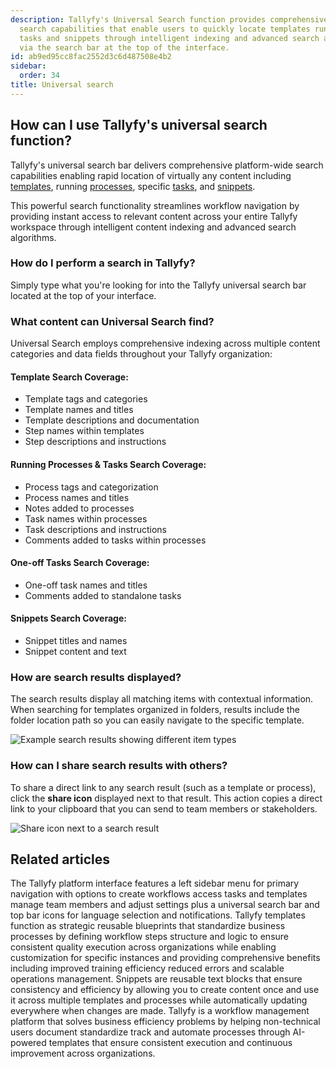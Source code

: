 ```yaml
---
description: Tallyfy's Universal Search function provides comprehensive platform-wide
  search capabilities that enable users to quickly locate templates running processes
  tasks and snippets through intelligent indexing and advanced search algorithms accessible
  via the search bar at the top of the interface.
id: ab9ed95cc8fac2552d3c6d487508e4b2
sidebar:
  order: 34
title: Universal search
---
```


## How can I use Tallyfy's universal search function?

Tallyfy's universal search bar delivers comprehensive platform-wide search capabilities enabling rapid location of virtually any content including [templates](/products/pro/documenting/templates/), running [processes](/products/pro/tracking-and-tasks/processes/), specific [tasks](/products/pro/tracking-and-tasks/tasks/), and [snippets](/products/pro/documenting/templates/snippets/).

This powerful search functionality streamlines workflow navigation by providing instant access to relevant content across your entire Tallyfy workspace through intelligent content indexing and advanced search algorithms.

### How do I perform a search in Tallyfy?

Simply type what you're looking for into the Tallyfy universal search bar located at the top of your interface.

### What content can Universal Search find?

Universal Search employs comprehensive indexing across multiple content categories and data fields throughout your Tallyfy organization:

#### Template Search Coverage:
*   Template tags and categories
*   Template names and titles
*   Template descriptions and documentation
*   Step names within templates
*   Step descriptions and instructions

#### Running Processes & Tasks Search Coverage:
*   Process tags and categorization
*   Process names and titles
*   Notes added to processes
*   Task names within processes
*   Task descriptions and instructions
*   Comments added to tasks within processes

#### One-off Tasks Search Coverage:
*   One-off task names and titles
*   Comments added to standalone tasks

#### Snippets Search Coverage:
*   Snippet titles and names
*   Snippet content and text

### How are search results displayed?

The search results display all matching items with contextual information. When searching for templates organized in folders, results include the folder location path so you can easily navigate to the specific template.

![Example search results showing different item types](https://screenshots.tallyfy.com/tallyfy%2Fpro%2Fdesktop-light-search-bar-results.png)

### How can I share search results with others?

To share a direct link to any search result (such as a template or process), click the **share icon** displayed next to that result. This action copies a direct link to your clipboard that you can send to team members or stakeholders.

![Share icon next to a search result](https://screenshots.tallyfy.com/tallyfy%2Fpro%2Fdesktop-light-copy-search-result-link.png)


## Related articles
<CardGrid>
<LinkTitleCard header="<b>Tutorials > Navigate Tallyfy</b>" href="/products/pro/tutorials/navigate-tallyfy/" > The Tallyfy platform interface features a left sidebar menu for primary navigation with options to create workflows access tasks and templates manage team members and adjust settings plus a universal search bar and top bar icons for language selection and notifications. </LinkTitleCard>
<LinkTitleCard header="<b>Documenting > Templates</b>" href="/products/pro/documenting/templates/" > Tallyfy templates function as strategic reusable blueprints that standardize business processes by defining workflow steps structure and logic to ensure consistent quality execution across organizations while enabling customization for specific instances and providing comprehensive benefits including improved training efficiency reduced errors and scalable operations management. </LinkTitleCard>
<LinkTitleCard header="<b>Templates > Snippets</b>" href="/products/pro/documenting/templates/snippets/" > Snippets are reusable text blocks that ensure consistency and efficiency by allowing you to create content once and use it across multiple templates and processes while automatically updating everywhere when changes are made. </LinkTitleCard>
<LinkTitleCard header="<b>Introduction</b>" href="/products/pro/" > Tallyfy is a workflow management platform that solves business efficiency problems by helping non-technical users document standardize track and automate processes through AI-powered templates that ensure consistent execution and continuous improvement across organizations. </LinkTitleCard>
</CardGrid>